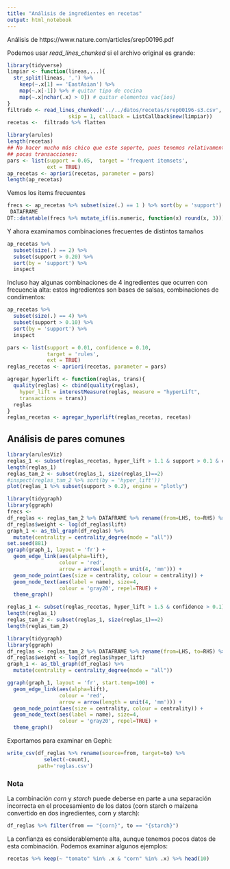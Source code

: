 ```yaml
---
title: "Análisis de ingredientes en recetas"
output: html_notebook
---
```


Análisis de
https://www.nature.com/articles/srep00196.pdf

Podemos usar *read_lines_chunked* si el archivo original es grande:

```r
library(tidyverse)
limpiar <- function(lineas,...){
  str_split(lineas, ',') %>% 
    keep(~.x[1] == 'EastAsian') %>%
    map(~.x[-1]) %>% # quitar tipo de cocina
    map(~.x[nchar(.x) > 0]) # quitar elementos vac{ios}
}
filtrado <- read_lines_chunked('../../datos/recetas/srep00196-s3.csv',
                    skip = 1, callback = ListCallback$new(limpiar))
recetas <-  filtrado %>% flatten
```


```r
library(arules)
length(recetas)
## No hacer mucho más chico que este soporte, pues tenemos relativamente
## pocas transacciones:
pars <- list(support = 0.05,  target = 'frequent itemsets',
             ext = TRUE)
ap_recetas <- apriori(recetas, parameter = pars)
length(ap_recetas)
```

Vemos los items frecuentes

```r
frecs <- ap_recetas %>% subset(size(.) == 1 ) %>% sort(by = 'support') %>%
 DATAFRAME
DT::datatable(frecs %>% mutate_if(is.numeric, function(x) round(x, 3)))
```

Y ahora examinamos combinaciones frecuentes de distintos tamaños

```r
ap_recetas %>% 
  subset(size(.) == 2) %>%
  subset(support > 0.20) %>%
  sort(by = 'support') %>%
  inspect
```

Incluso hay algunas combinaciones de 4 ingredientes que ocurren con frecuencia alta:
estos ingredientes son bases de salsas, combinaciones de condimentos:

```r
ap_recetas %>% 
  subset(size(.) == 4) %>%
  subset(support > 0.10) %>%
  sort(by = 'support') %>%
  inspect
```


```r
pars <- list(support = 0.01, confidence = 0.10,
             target = 'rules',
             ext = TRUE)
reglas_recetas <- apriori(recetas, parameter = pars)
```

```r
agregar_hyperlift <- function(reglas, trans){
  quality(reglas) <- cbind(quality(reglas), 
	hyper_lift = interestMeasure(reglas, measure = "hyperLift", 
	transactions = trans))
  reglas
}
reglas_recetas <- agregar_hyperlift(reglas_recetas, recetas)
```


## Análisis de pares comunes

```r
library(arulesViz)
reglas_1 <- subset(reglas_recetas, hyper_lift > 1.1 & support > 0.1 & confidence > 0.40)
length(reglas_1)
reglas_tam_2 <- subset(reglas_1, size(reglas_1)==2)
#inspect(reglas_tam_2 %>% sort(by = 'hyper_lift')) 
plot(reglas_1 %>% subset(support > 0.2), engine = "plotly")
```

```r
library(tidygraph)
library(ggraph)
frecs <- 
df_reglas <- reglas_tam_2 %>% DATAFRAME %>% rename(from=LHS, to=RHS) %>% data.frame
df_reglas$weight <- log(df_reglas$lift)
graph_1 <- as_tbl_graph(df_reglas) %>%
  mutate(centrality = centrality_degree(mode = "all")) 
set.seed(881)
ggraph(graph_1, layout = 'fr') +
  geom_edge_link(aes(alpha=lift), 
                 colour = 'red',
                 arrow = arrow(length = unit(4, 'mm'))) + 
  geom_node_point(aes(size = centrality, colour = centrality)) + 
  geom_node_text(aes(label = name), size=4,
                 colour = 'gray20', repel=TRUE) +
  theme_graph()
```


```r
reglas_1 <- subset(reglas_recetas, hyper_lift > 1.5 & confidence > 0.1)
length(reglas_1)
reglas_tam_2 <- subset(reglas_1, size(reglas_1)==2)
length(reglas_tam_2)
```

```r
library(tidygraph)
library(ggraph)
df_reglas <- reglas_tam_2 %>% DATAFRAME %>% rename(from=LHS, to=RHS) %>% as_data_frame
df_reglas$weight <- log(df_reglas$hyper_lift)
graph_1 <- as_tbl_graph(df_reglas) %>%
  mutate(centrality = centrality_degree(mode = "all")) 

ggraph(graph_1, layout = 'fr', start.temp=100) +
  geom_edge_link(aes(alpha=lift), 
                 colour = 'red',
                 arrow = arrow(length = unit(4, 'mm'))) + 
  geom_node_point(aes(size = centrality, colour = centrality)) + 
  geom_node_text(aes(label = name), size=4,
                 colour = 'gray20', repel=TRUE) +
  theme_graph()
```

Exportamos para examinar en Gephi:


```r
write_csv(df_reglas %>% rename(source=from, target=to) %>%
            select(-count), 
          path='reglas.csv')
```


### Nota

La combinación _corn_ y _starch_ puede deberse en parte a una separación incorrecta en el 
procesamiento de los datos (corn starch o maizena convertido en dos ingredientes, corn y starch):

```r
df_reglas %>% filter(from == "{corn}", to == "{starch}")
```

La confianza es considerablemente alta, aunque tenemos pocos datos de esta combinación. Podemos examinar algunos ejemplos:

```r
recetas %>% keep(~ "tomato" %in% .x & "corn" %in% .x) %>% head(10)
```


